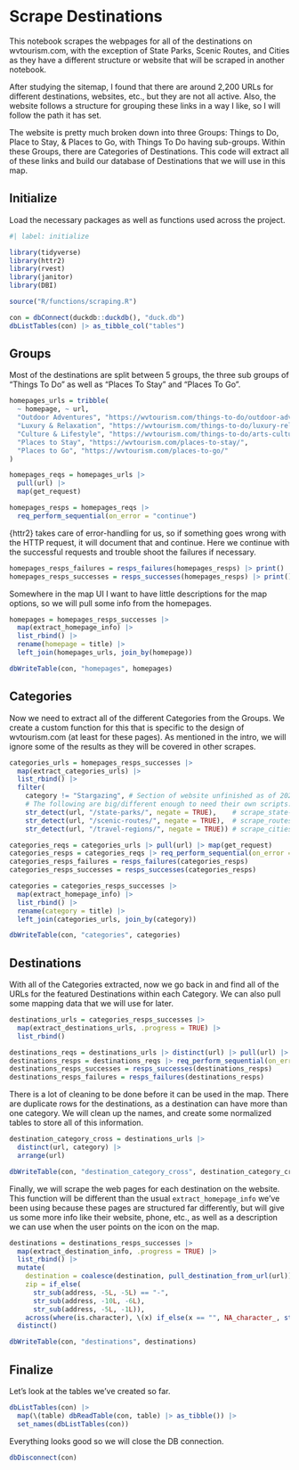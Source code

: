 # Scrape Destinations

This notebook scrapes the webpages for all of the destinations on wvtourism.com, with the exception of State Parks, Scenic Routes, and Cities as they have a different structure or website that will be scraped in another notebook.

After studying the sitemap, I found that there are around 2,200 URLs for different destinations, websites, etc., but they are not all active. Also, the website follows a structure for grouping these links in a way I like, so I will follow the path it has set.

The website is pretty much broken down into three Groups: Things to Do, Place to Stay, & Places to Go, with Things To Do having sub-groups. Within these Groups, there are Categories of Destinations. This code will extract all of these links and build our database of Destinations that we will use in this map.

## Initialize

Load the necessary packages as well as functions used across the project.

```r
#| label: initialize

library(tidyverse)
library(httr2)
library(rvest)
library(janitor)
library(DBI)

source("R/functions/scraping.R")

con = dbConnect(duckdb::duckdb(), "duck.db")
dbListTables(con) |> as_tibble_col("tables")
```

## Groups

Most of the destinations are split between 5 groups, the three sub groups of "Things To Do" as well as "Places To Stay" and "Places To Go".

```r
homepages_urls = tribble(
  ~ homepage, ~ url,
  "Outdoor Adventures", "https://wvtourism.com/things-to-do/outdoor-adventures/",
  "Luxury & Relaxation", "https://wvtourism.com/things-to-do/luxury-relaxation/",
  "Culture & Lifestyle", "https://wvtourism.com/things-to-do/arts-culture-history/",
  "Places to Stay", "https://wvtourism.com/places-to-stay/",
  "Places to Go", "https://wvtourism.com/places-to-go/"
)

homepages_reqs = homepages_urls |>
  pull(url) |> 
  map(get_request)

homepages_resps = homepages_reqs |> 
  req_perform_sequential(on_error = "continue")
```

{httr2} takes care of error-handling for us, so if something goes wrong with the HTTP request, it will document that and continue. Here we continue with the successful requests and trouble shoot the failures if necessary.

```r
homepages_resps_failures = resps_failures(homepages_resps) |> print()
homepages_resps_successes = resps_successes(homepages_resps) |> print()
```

Somewhere in the map UI I want to have little descriptions for the map options, so we will pull some info from the homepages.

```r
homepages = homepages_resps_successes |> 
  map(extract_homepage_info) |> 
  list_rbind() |> 
  rename(homepage = title) |> 
  left_join(homepages_urls, join_by(homepage))

dbWriteTable(con, "homepages", homepages)
```

## Categories

Now we need to extract all of the different Categories from the Groups. We create a custom function for this that is specific to the design of wvtourism.com (at least for these pages). As mentioned in the intro, we will ignore some of the results as they will be covered in other scrapes.

```r
categories_urls = homepages_resps_successes |> 
  map(extract_categories_urls) |>
  list_rbind() |> 
  filter(
    category != "Stargazing", # Section of website unfinished as of 2024-08-14
    # The following are big/different enough to need their own scripts:
    str_detect(url, "/state-parks/", negate = TRUE),    # scrape_state-parks.R
    str_detect(url, "/scenic-routes/", negate = TRUE),  # scrape_routes.R
    str_detect(url, "/travel-regions/", negate = TRUE)) # scrape_cities.R

categories_reqs = categories_urls |> pull(url) |> map(get_request)
categories_resps = categories_reqs |> req_perform_sequential(on_error = "continue")
categories_resps_failures = resps_failures(categories_resps)
categories_resps_successes = resps_successes(categories_resps)

categories = categories_resps_successes |> 
  map(extract_homepage_info) |> 
  list_rbind() |> 
  rename(category = title) |> 
  left_join(categories_urls, join_by(category))

dbWriteTable(con, "categories", categories)
```

## Destinations

With all of the Categories extracted, now we go back in and find all of the URLs for the featured Destinations within each Category. We can also pull some mapping data that we will use for later.

```r
destinations_urls = categories_resps_successes |> 
  map(extract_destinations_urls, .progress = TRUE) |> 
  list_rbind()

destinations_reqs = destinations_urls |> distinct(url) |> pull(url) |> map(get_request)
destinations_resps = destinations_reqs |> req_perform_sequential(on_error = "continue")
destinations_resps_successes = resps_successes(destinations_resps)
destinations_resps_failures = resps_failures(destinations_resps)
```

There is a lot of cleaning to be done before it can be used in the map. There are duplicate rows for the destinations, as a destination can have more than one category. We will clean up the names, and create some normalized tables to store all of this information.

```r
destination_category_cross = destinations_urls |> 
  distinct(url, category) |> 
  arrange(url)

dbWriteTable(con, "destination_category_cross", destination_category_cross)
```

Finally, we will scrape the web pages for each destination on the website. This function will be different than the usual `extract_homepage_info` we've been using because these pages are structured far differently, but will give us some more info like their website, phone, etc., as well as a description we can use when the user points on the icon on the map.

```r
destinations = destinations_resps_successes |> 
  map(extract_destination_info, .progress = TRUE) |> 
  list_rbind() |> 
  mutate(
    destination = coalesce(destination, pull_destination_from_url(url)),
    zip = if_else(
      str_sub(address, -5L, -5L) == "-",
      str_sub(address, -10L, -6L),
      str_sub(address, -5L, -1L)),
    across(where(is.character), \(x) if_else(x == "", NA_character_, str_squish(x)))) |> 
  distinct()

dbWriteTable(con, "destinations", destinations)
```

## Finalize

Let's look at the tables we've created so far.

```r
dbListTables(con) |> 
  map(\(table) dbReadTable(con, table) |> as_tibble()) |> 
  set_names(dbListTables(con))
```

Everything looks good so we will close the DB connection.

```r
dbDisconnect(con)
```
